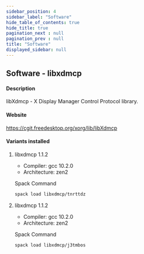 ```yaml
---
sidebar_position: 4
sidebar_label: "Software"
hide_table_of_contents: true
hide_title: true
pagination_next : null
pagination_prev : null
title: "Software"
displayed_sidebar: null
---
```


## Software - libxdmcp


#### Description
libXdmcp - X Display Manager Control Protocol library.

#### Website
https://cgit.freedesktop.org/xorg/lib/libXdmcp

#### Variants installed

1. libxdmcp 1.1.2

    - Compiler: gcc 10.2.0
    - Architecture: zen2

    Spack Command
    ```bash
    spack load libxdmcp/tnrttdz
    ```

2. libxdmcp 1.1.2

    - Compiler: gcc 10.2.0
    - Architecture: zen2

    Spack Command
    ```bash
    spack load libxdmcp/j3tmbos
    ```
